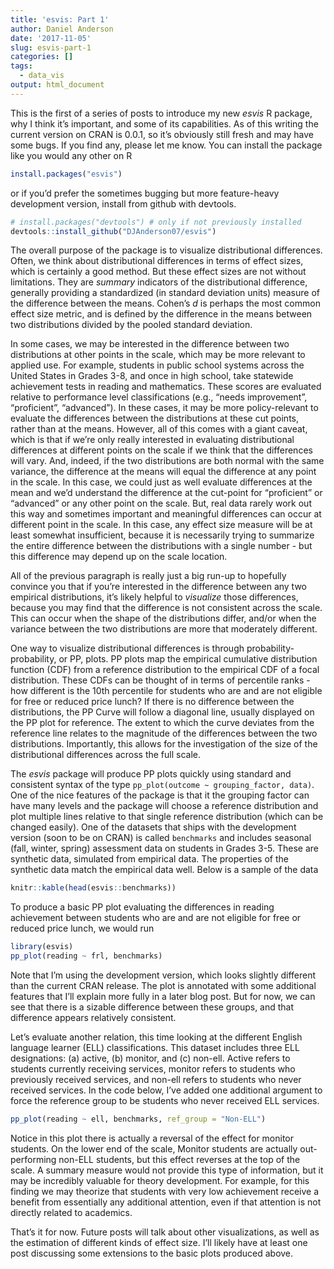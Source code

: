 ```yaml
---
title: 'esvis: Part 1'
author: Daniel Anderson
date: '2017-11-05'
slug: esvis-part-1
categories: []
tags:
  - data_vis
output: html_document
---
```


This is the first of a series of posts to introduce my new *esvis* R package,
why I think it's important, and some of its capabilities. As of this writing
the current version on CRAN is 0.0.1, so it's obviously still fresh and may
have some bugs. If you find any, please let me know. You can install the package
like you would any other on R

```r
install.packages("esvis")
```

or if you'd prefer the sometimes bugging but more feature-heavy development 
version, install from github with devtools. 

```r
# install.packages("devtools") # only if not previously installed
devtools::install_github("DJAnderson07/esvis")
```

The overall purpose of the package is to visualize distributional differences.
Often, we think about distributional differences in terms of effect sizes, which
is certainly a good method. But these effect sizes are not without limitations.
They are *summary* indicators of the distributional difference, generally 
providing a standardized (in standard deviation units) measure of the difference
between the means. Cohen's *d* is perhaps the most common effect size metric,
and is defined by the difference in the means between two distributions divided
by the pooled standard deviation. 

In some cases, we may be interested in the difference between two 
distributions at other points in the scale, which may be more relevant to 
applied use. For example, students in public school systems across the United
States in Grades 3-8, and once in high school, take statewide achievement tests
in reading and mathematics. These scores are evaluated relative to performance
level classifications (e.g., "needs improvement", "proficient", "advanced"). In
these cases, it may be more policy-relevant to evaluate the differences between
the distributions at these cut points, rather than at the means. However, all
of this comes with a giant caveat, which is that if we're only really 
interested in evaluating distributional differences at different points on the 
scale if we think that the differences will vary. And, indeed, if the two 
distributions are both normal with the same variance, the difference at the 
means will equal the difference at any point in the scale. In this case, we 
could just as well evaluate differences at the mean and we'd understand the 
difference at the cut-point for "proficient" or "advanced" or any other point
on the scale. But, real data rarely work out this way and sometimes important
and meaningful differences can occur at different point in the scale. In this
case, any effect size measure will be at least somewhat insufficient, because
it is necessarily trying to summarize the entire difference between the 
distributions with a single number - but this difference may depend up on the
scale location.

All of the previous paragraph is really just a big run-up to hopefully convince
you that if you're interested in the difference between any two empirical 
distributions, it's likely helpful to *visualize* those differences, because you
may find that the difference is not consistent across the scale. This can occur
when the shape of the distributions differ, and/or when the variance between the
two distributions are more that moderately different.

One way to visualize distributional differences is through 
probability-probability, or PP, plots. PP plots map the empirical cumulative
distribution function (CDF) from a reference distribution to the empirical CDF
of a focal distribution. These CDFs can be thought of in terms of percentile 
ranks - how different is the 10th percentile for students who are and are not
eligible for free or reduced price lunch? If there is no difference between the
distributions, the PP Curve will follow a diagonal line, usually displayed on 
the PP plot for reference. The extent to which the curve deviates from the 
reference line relates to the magnitude of the differences between the two 
distributions. Importantly, this allows for the investigation of the size of
the distributional differences across the full scale.

The *esvis* package will produce PP plots quickly using standard and consistent
syntax of the type `pp_plot(outcome ~ grouping_factor, data)`. One of the nice
features of the package is that it the grouping factor can have many levels and
the package will choose a reference distribution and plot multiple lines 
relative to that single reference distribution (which can be changed easily).
One of the datasets that ships with the development version (soon to be on CRAN)
is called `benchmarks` and includes seasonal (fall, winter, spring) assessment
data on students in Grades 3-5. These are synthetic data, simulated from 
empirical data. The properties of the synthetic data match the empirical data 
well. Below is a sample of the data

```r
knitr::kable(head(esvis::benchmarks))
```

To produce a basic PP plot evaluating the differences in reading achievement
between students who are and are not eligible for free or reduced price lunch,
we would run

```r
library(esvis)
pp_plot(reading ~ frl, benchmarks)
```

Note that I'm using the development version, which looks slightly different
than the current CRAN release. The plot is annotated with some additional 
features that I'll explain more fully in a later blog post. But for now,
we can see that there is a sizable difference between these groups, and
that difference appears relatively consistent.

Let's evaluate another relation, this time looking at the different English 
language learner (ELL) classifications. This dataset includes three ELL 
designations: (a) active, (b) monitor, and (c) non-ell. Active refers to 
students currently receiving services, monitor refers to students who previously
received services, and non-ell refers to students who never received services. 
In the code below, I've added one additional argument to force the reference
group to be students who never received ELL services.

```r
pp_plot(reading ~ ell, benchmarks, ref_group = "Non-ELL")
```

Notice in this plot there is actually a reversal of the effect for monitor 
students. On the lower end of the scale, Monitor students are actually 
out-performing non-ELL students, but this effect reverses at the top of the 
scale. A summary measure would not provide this type of information, but it
may be incredibly valuable for theory development. For example, for this finding
we may theorize that students with very low achievement receive a benefit from
essentially any additional attention, even if that attention is not directly
related to academics.

That's it for now. Future posts will talk about other visualizations, as well
as the estimation of different kinds of effect size. I'll likely have at least
one post discussing some extensions to the basic plots produced above.
